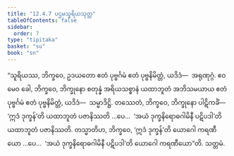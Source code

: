 ```yaml
---
title: "12.4.7 ပဌမသူရိယသုတ္တ"
tableOfContents: false
sidebar:
  order: 7
type: "tipitaka"
basket: "su"
book: "sn"
---
```



<DynamicBreadcrumb />

<Division number="1107" book="sn" e="ch" v="18" p="445">

<Paragraph number="2334" book="sn">
“သူရိယဿ, ဘိက္ခဝေ, ဥဒယတော ဧတံ ပုဗ္ဗင်္ဂမံ ဧတံ ပုဗ္ဗနိမိတ္တံ, ယဒိဒံ—  အရုဏုဂ္ဂံ. ဧဝမေဝ ခေါ, ဘိက္ခဝေ, ဘိက္ခုနော စတုန္နံ အရိယသစ္စာနံ ယထာဘူတံ အဘိသမယာယ ဧတံ ပုဗ္ဗင်္ဂမံ ဧတံ ပုဗ္ဗနိမိတ္တံ, ယဒိဒံ—  သမ္မာဒိဋ္ဌိ. တဿေတံ, ဘိက္ခဝေ, ဘိက္ခုနော ပါဋိကင်္ခံ—  ‘ဣဒံ ဒုက္ခန်’တိ ယထာဘူတံ ပဇာနိဿတိ …ပေ…  ‘အယံ ဒုက္ခနိရောဓဂါမိနီ ပဋိပဒါ’တိ ယထာဘူတံ ပဇာနိဿတိ.
</Paragraph>

<Paragraph number="2335" book="sn">
တသ္မာတိဟ, ဘိက္ခဝေ, ‘ဣဒံ ဒုက္ခန်’တိ ယောဂေါ ကရဏီယော …ပေ…  ‘အယံ ဒုက္ခနိရောဓဂါမိနီ ပဋိပဒါ’တိ ယောဂေါ ကရဏီယော”တိ.

</Paragraph>
</Division>

<Paragraph number="2336" type="center" book="sn">
သတ္တမံ.
</Paragraph>